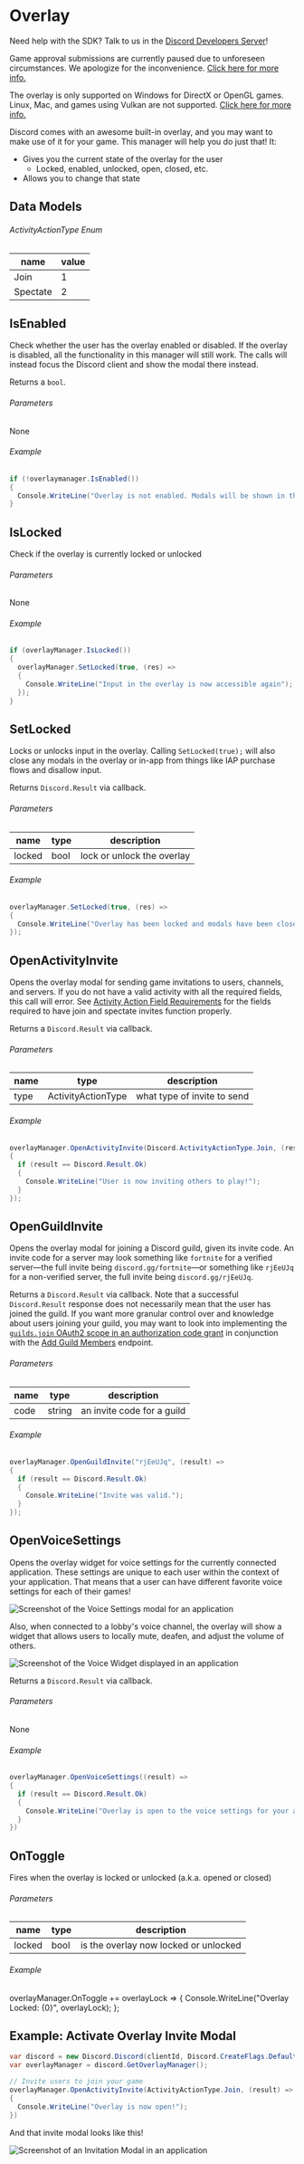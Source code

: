 
# Overlay

<Alert type="info">

Need help with the SDK? Talk to us in the [Discord Developers Server](https://discord.gg/discord-developers)!

</Alert>

<Alert type="warn">

Game approval submissions are currently paused due to unforeseen circumstances. We apologize for the inconvenience. [Click here for more info.](https://support-dev.discord.com/hc/en-us/articles/360041437171)

</Alert>

<Alert type="warn">

The overlay is only supported on Windows for DirectX or OpenGL games. Linux, Mac, and games using Vulkan are not supported. [Click here for more info.](https://support.discord.com/hc/en-us/articles/217659737-Games-Overlay-101)

</Alert>

Discord comes with an awesome built-in overlay, and you may want to make use of it for your game. This manager will help you do just that! It:

- Gives you the current state of the overlay for the user
  - Locked, enabled, unlocked, open, closed, etc.
- Allows you to change that state

## Data Models

###### ActivityActionType Enum

| name     | value |
| -------- | ----- |
| Join     | 1     |
| Spectate | 2     |

## IsEnabled

Check whether the user has the overlay enabled or disabled. If the overlay is disabled, all the functionality in this manager will still work. The calls will instead focus the Discord client and show the modal there instead.

Returns a `bool`.

###### Parameters

None

###### Example

```cs
if (!overlaymanager.IsEnabled())
{
  Console.WriteLine("Overlay is not enabled. Modals will be shown in the Discord client instead");
}
```

## IsLocked

Check if the overlay is currently locked or unlocked

###### Parameters

None

###### Example

```cs
if (overlayManager.IsLocked())
{
  overlayManager.SetLocked(true, (res) =>
  {
    Console.WriteLine("Input in the overlay is now accessible again");
  });
}
```

## SetLocked

Locks or unlocks input in the overlay. Calling `SetLocked(true);` will also close any modals in the overlay or in-app from things like IAP purchase flows and disallow input.

Returns `Discord.Result` via callback.

###### Parameters

| name   | type | description                |
| ------ | ---- | -------------------------- |
| locked | bool | lock or unlock the overlay |

###### Example

```cs
overlayManager.SetLocked(true, (res) =>
{
  Console.WriteLine("Overlay has been locked and modals have been closed");
});
```

## OpenActivityInvite

Opens the overlay modal for sending game invitations to users, channels, and servers. If you do not have a valid activity with all the required fields, this call will error. See [Activity Action Field Requirements](/game-sdk/activities/activity-action-field-requirements) for the fields required to have join and spectate invites function properly.

Returns a `Discord.Result` via callback.

###### Parameters

| name | type               | description                 |
| ---- | ------------------ | --------------------------- |
| type | ActivityActionType | what type of invite to send |

###### Example

```cs
overlayManager.OpenActivityInvite(Discord.ActivityActionType.Join, (result) =>
{
  if (result == Discord.Result.Ok)
  {
    Console.WriteLine("User is now inviting others to play!");
  }
});
```

## OpenGuildInvite

Opens the overlay modal for joining a Discord guild, given its invite code. An invite code for a server may look something like `fortnite` for a verified server—the full invite being `discord.gg/fortnite`—or something like `rjEeUJq` for a non-verified server, the full invite being `discord.gg/rjEeUJq`.

Returns a `Discord.Result` via callback. Note that a successful `Discord.Result` response does not necessarily mean that the user has joined the guild. If you want more granular control over and knowledge about users joining your guild, you may want to look into implementing the [`guilds.join` OAuth2 scope in an authorization code grant](/topics/oauth2/authorization-code-grant) in conjunction with the [Add Guild Members](/resources/guild/add-guild-member) endpoint.

###### Parameters

| name | type   | description                |
| ---- | ------ | -------------------------- |
| code | string | an invite code for a guild |

###### Example

```cs
overlayManager.OpenGuildInvite("rjEeUJq", (result) =>
{
  if (result == Discord.Result.Ok)
  {
    Console.WriteLine("Invite was valid.");
  }
});
```

## OpenVoiceSettings

Opens the overlay widget for voice settings for the currently connected application. These settings are unique to each user within the context of your application. That means that a user can have different favorite voice settings for each of their games!

![Screenshot of the Voice Settings modal for an application](game-overlay-sdk-voice-settings.png)

Also, when connected to a lobby's voice channel, the overlay will show a widget that allows users to locally mute, deafen, and adjust the volume of others.

![Screenshot of the Voice Widget displayed in an application](game-overlay-sdk-voice-widget.png)

Returns a `Discord.Result` via callback.

###### Parameters

None

###### Example

```cs
overlayManager.OpenVoiceSettings((result) =>
{
  if (result == Discord.Result.Ok)
  {
    Console.WriteLine("Overlay is open to the voice settings for your application/")
  }
})
```

## OnToggle

Fires when the overlay is locked or unlocked (a.k.a. opened or closed)

###### Parameters

| name   | type | description                           |
| ------ | ---- | ------------------------------------- |
| locked | bool | is the overlay now locked or unlocked |

###### Example

overlayManager.OnToggle += overlayLock =>
{
Console.WriteLine("Overlay Locked: {0}", overlayLock);
};

## Example: Activate Overlay Invite Modal

```cs
var discord = new Discord.Discord(clientId, Discord.CreateFlags.Default);
var overlayManager = discord.GetOverlayManager();

// Invite users to join your game
overlayManager.OpenActivityInvite(ActivityActionType.Join, (result) =>
{
  Console.WriteLine("Overlay is now open!");
})
```

And that invite modal looks like this!

![Screenshot of an Invitation Modal in an application](game-overlay-sdk-invite.gif)
